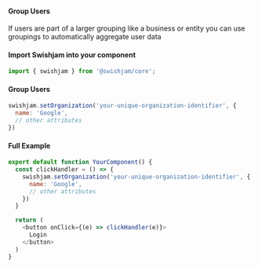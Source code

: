 #### Group Users

If users are part of a larger grouping like a business or entity you can use groupings to automatically aggregate user data

#### Import Swishjam into your component
```javascript
import { swishjam } from '@swishjam/core';
```

#### Group Users 
```javascript
swishjam.setOrganization('your-unique-organization-identifier', {
  name: 'Google',
  // other attributes
})
```

#### Full Example 
```javascript
export default function YourComponent() {
  const clickHandler = () => {
    swishjam.setOrganization('your-unique-organization-identifier', {
      name: 'Google',
      // other attributes
    })
  }

  return (
    <button onClick={(e) => clickHandler(e)}>
      Login
    </button>
  )
}
```